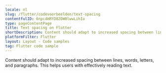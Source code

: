 ```yaml
---
locale: nl
slug: /flutter/codevoorbeelden/text-spacing
contentfulID: 6npc4HRYD82DW0lwwLihIa
type: pageContentPage
title: Text spacing on Flutter
shortDescription: Content should adapt to increased spacing between lines, words, letters, and paragraphs.
platformFilter: Flutter
layout: Layout - Code samples
tag: Flutter code sample
---
```


Content should adapt to increased spacing between lines, words, letters, and paragraphs. This helps users with effectively reading text.

<CodeSample id="text-spacing" locale="nl" platform="flutter"/>